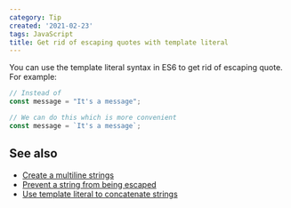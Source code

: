 ```yaml
---
category: Tip
created: '2021-02-23'
tags: JavaScript
title: Get rid of escaping quotes with template literal
---
```


You can use the template literal syntax in ES6 to get rid of escaping quote. For example:

```js
// Instead of
const message = "It's a message";

// We can do this which is more convenient
const message = `It's a message`;
```

## See also

-   [Create a multiline strings](https://phuoc.ng/collection/tips/create-a-multiline-strings)
-   [Prevent a string from being escaped](https://phuoc.ng/collection/tips/prevent-a-string-from-being-escaped)
-   [Use template literal to concatenate strings](https://phuoc.ng/collection/tips/use-template-literal-to-concatenate-strings)
